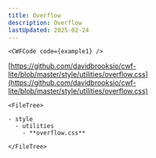 ```yaml
---
title: Overflow
description: Overflow
lastUpdated: 2025-02-24
---
```




<Tabs>
  <TabItem label="Overview" icon="puzzle">

    <CWFCode code={example1} />
  </TabItem>
  <TabItem label="Files" icon="list-format">

  [https://github.com/davidbrooksio/cwf-lite/blob/master/style/utilities/overflow.css](https://github.com/davidbrooksio/cwf-lite/blob/master/style/utilities/overflow.css)
  
    <FileTree>

    - style
      - utilities
        - **overflow.css**

    </FileTree>
  </TabItem>
  <TabItem label="Stylesheet" icon="open-book">
    <Code code={cssExample} lang="css" />
  </TabItem>
</Tabs>